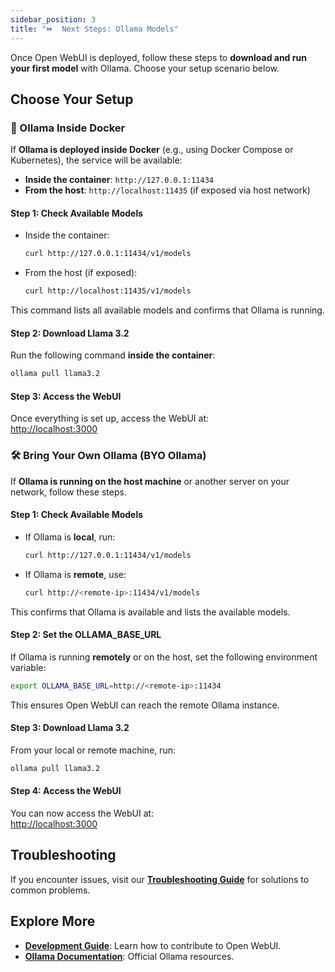 ```yaml
---
sidebar_position: 3
title: "⏩  Next Steps: Ollama Models"
---
```



Once Open WebUI is deployed, follow these steps to **download and run your first model** with Ollama. Choose your setup scenario below.

## Choose Your Setup

<Tabs groupId="ollama-setup">

<TabItem value="docker-ollama" label="Ollama Inside Docker">

### 🐳 Ollama Inside Docker

If **Ollama is deployed inside Docker** (e.g., using Docker Compose or Kubernetes), the service will be available:

- **Inside the container**: `http://127.0.0.1:11434`
- **From the host**: `http://localhost:11435` (if exposed via host network)

#### Step 1: Check Available Models

- Inside the container:
  ```bash
  curl http://127.0.0.1:11434/v1/models
  ```

- From the host (if exposed):
  ```bash
  curl http://localhost:11435/v1/models
  ```

This command lists all available models and confirms that Ollama is running.

#### Step 2: Download Llama 3.2

Run the following command **inside the container**:
```bash
ollama pull llama3.2
```

#### Step 3: Access the WebUI

Once everything is set up, access the WebUI at:  
[http://localhost:3000](http://localhost:3000)

</TabItem>
<TabItem value="byo-ollama" label="BYO Ollama (External Ollama)">

### 🛠️ Bring Your Own Ollama (BYO Ollama)

If **Ollama is running on the host machine** or another server on your network, follow these steps.

#### Step 1: Check Available Models

- If Ollama is **local**, run:
  ```bash
  curl http://127.0.0.1:11434/v1/models
  ```

- If Ollama is **remote**, use:
  ```bash
  curl http://<remote-ip>:11434/v1/models
  ```

This confirms that Ollama is available and lists the available models.

#### Step 2: Set the OLLAMA_BASE_URL

If Ollama is running **remotely** or on the host, set the following environment variable:

```bash
export OLLAMA_BASE_URL=http://<remote-ip>:11434
```

This ensures Open WebUI can reach the remote Ollama instance.

#### Step 3: Download Llama 3.2

From your local or remote machine, run:
```bash
ollama pull llama3.2
```

#### Step 4: Access the WebUI

You can now access the WebUI at:  
[http://localhost:3000](http://localhost:3000)

</TabItem>
</Tabs>

## Troubleshooting

If you encounter issues, visit our **[Troubleshooting Guide](../troubleshooting/index.mdx)** for solutions to common problems.

## Explore More

- **[Development Guide](./development.mdx)**: Learn how to contribute to Open WebUI.
- **[Ollama Documentation](https://ollama.com/)**: Official Ollama resources.
